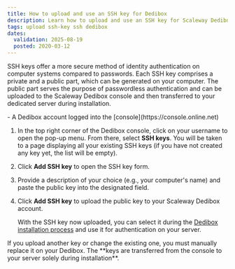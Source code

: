 ```yaml
---
title: How to upload and use an SSH key for Dedibox
description: Learn how to upload and use an SSH key for Scaleway Dedibox servers.
tags: upload ssh-key ssh dedibox
dates:
  validation: 2025-08-19
  posted: 2020-03-12
---
```




SSH keys offer a more secure method of identity authentication on computer systems compared to passwords. Each SSH key comprises a private and a public part, which can be generated on your computer. The public part serves the purpose of passwordless authentication and can be uploaded to the Scaleway Dedibox console and then transferred to your dedicated server during installation.

<Requirements />
- A Dedibox account logged into the [console](https://console.online.net)


1. In the top right corner of the Dedibox console, click on your username to open the pop-up menu. From there, select **SSH keys**.
    <Lightbox image={image} />
    You will be taken to a page displaying all your existing SSH keys (if you have not created any key yet, the list will be empty).
2. Click **Add SSH key** to open the SSH key form.
3. Provide a description of your choice (e.g., your computer's name) and paste the public key into the designated field.
4. Click **Add SSH key** to upload the public key to your Scaleway Dedibox account.

    With the SSH key now uploaded, you can select it during the [Dedibox installation process](/dedibox/how-to/install-a-server/) and use it for authentication on your server.
  <Message type="note">
    If you upload another key or change the existing one, you must manually replace it on your Dedibox. The **keys are transferred from the console to your server solely during installation**.
  </Message>
